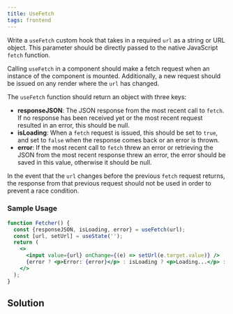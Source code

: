 ```yaml
---
title: UseFetch 
tags: frontend 
---
```


Write a `useFetch` custom hook that takes in a required `url` as a string or URL object. This parameter should be directly passed to the native JavaScript `fetch` function.

Calling `useFetch` in a component should make a fetch request when an instance of the component is mounted. Additionally, a new request should be issued on any render where the `url` has changed.

The `useFetch` function should return an object with three keys:

- **responseJSON**: The JSON response from the most recent call to `fetch`. If no response has been received yet or the most recent request resulted in an error, this should be null.
- **isLoading**: When a `fetch` request is issued, this should be set to `true`, and set to `false` when the response comes back or an error is thrown.
- **error**: If the most recent call to `fetch` threw an error or retrieving the JSON from the most recent response threw an error, the error should be saved in this value, otherwise it should be null.

In the event that the `url` changes before the previous `fetch` request returns, the response from that previous request should not be used in order to prevent a race condition.

### Sample Usage

```jsx
function Fetcher() {
  const {responseJSON, isLoading, error} = useFetch(url);
  const [url, setUrl] = useState('');
  return (
    <>
      <input value={url} onChange={(e) => setUrl(e.target.value)} />
      {error ? <p>Error: {error}</p> : isLoading ? <p>Loading...</p> : <p>Response: {responseJSON}</p>}
    </>
  );
}
```
 
 
 ## Solution